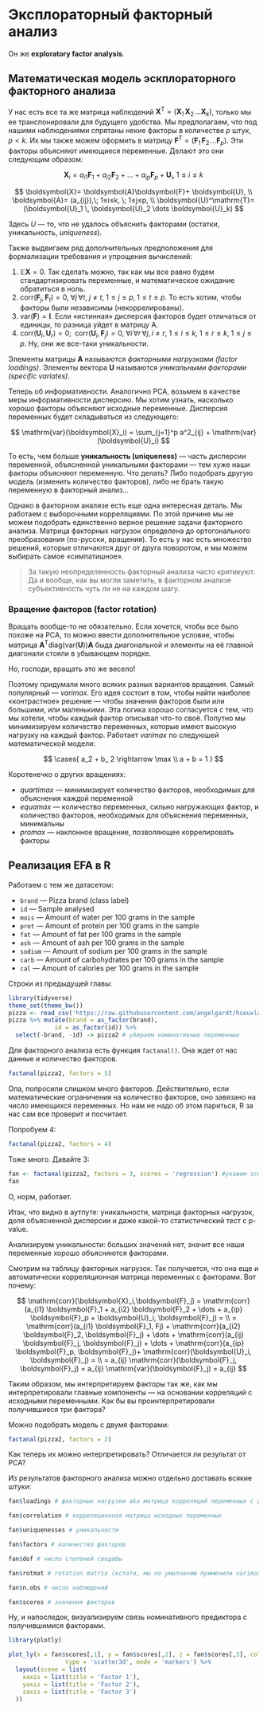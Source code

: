# Эксплораторный факторный анализ {#efa}

\newcommand{\X}{\boldsymbol{X}}
\newcommand{\Y}{\boldsymbol{Y}}
\newcommand{\F}{\boldsymbol{F}}
\newcommand{\U}{\boldsymbol{U}}
\newcommand{\A}{\boldsymbol{A}}
\newcommand{\I}{\boldsymbol{I}}
\newcommand{\var}{\mathrm{var}}
\newcommand{\T}{\mathrm{T}}
\newcommand{\a}{\boldsymbol{a}}
\newcommand{\corr}{\mathrm{corr}}

Он же **exploratory factor analysis**.

## Математическая модель эскплораторного факторного анализа

У нас есть все та же матрица наблюдений $\X^\T = (\X_1 \, \X_2 \, \dots \X_k)$, только мы ее транспонировали для будущего удобства. Мы предполагаем, что под нашими наблюдениями спрятаны некие факторы в количестве $p$ штук, $p < k$. Их мы также можем оформить в матрицу $\F^\T=(\F_1 \, \F_2 \, \dots \F_p)$. Эти факторы объясняют имеющиеся переменные. Делают это они следующим образом:

$$
\X_i = a_{i1} \F_1 + a_{i2} \F_ 2 + \dots + a_{ip} \F_p + \U_i, \; 1≤i≤k
$$

$$
\X = \A \F + \U, \\
\A = (a_{ij}),\; 1≤i≤k, \; 1≤j≤p, \\
\U^\T = (\U_1 \, \U_2 \dots \U_k)
$$ 

Здесь $U$ --- то, что не удалось объяснить факторами (остатки, уникальность, *uniqueness*).

Также выдвигаем ряд дополнительных предположения для формализации требования и упрощения вычислений:

1. $\mathbb{E} \X = 0$. Так сделать можно, так как мы все равно будем стандартизировать переменные, и математическое ожидание обратиться в ноль.
2. $\corr(\F_j, \F_t) = 0, \; ∀j\,∀t, \;j≠t, \; 1≤j≤p, \; 1≤t≤p$. То есть хотим, чтобы факторы были независимы (некоррелированы).
3. $\var(\F)=\I$. Если «истинная» дисперсия факторов будет отличаться от единицы, то разница уйдет в матрицу A.
4. $\corr(\U_i, \U_r) = 0; \;\; \corr(\U_i, \F_j) = 0,\; ∀i\,∀r\,∀j, i \neq r, \; 1≤i≤k, \; 1≤r≤k, \; 1≤j≤p$. Ну, они же все-таки уникальности.

Элементы матрицы $\A$ называются *факторными нагрузками (factor loadings)*. Элементы вектора $\U$ называются *уникальными факторами (specific variates)*.

Теперь об информативности. Аналогично PCA, возьмем в качестве меры информативности дисперсию. Мы хотим узнать, насколько хорошо факторы объясняют исходные переменные. Дисперсия переменных будет складываться из следующего:

$$
\var(\X_i) = \sum_{j=1}^p a^2_{ij} + \var(\U_i)
$$



То есть, чем больше **уникальность (uniqueness)** --- часть дисперсии переменной, объясненной уникальными факторами --- тем хуже наши факторы объясняют переменную. Что делать? Либо подобрать другую модель (изменить количество факторов), либо не брать такую переменную в факторный анализ…

Однако в факторном анализе есть еще одна интересная деталь. Мы работаем с выборочными корреляциями. По этой причине мы не можем подобрать единственно верное решение задачи факторного анализа. Матрица факторных нагрузок определена до ортогонального преобразования (по-русски, вращения). То есть у нас есть множество решений, которые отличаются друг от друга поворотом, и мы можем выбирать самое «симпатишное».

> За такую неопределенность факторный анализа часто критикуют. Да и вообще, как вы могли заметить, в факторном анализе субъективность чуть ли не на каждом шагу.


### Вращение факторов (factor rotation)

Вращать вообще-то не обязательно. Если хочется, чтобы все было похоже на PCA, то можно ввести дополнительное условие, чтобы матрица $\A^\T \text{diag}(\var(\U))\A$ быда диагональной и элементы на её главной диагонали стояли в убывающем порядке.

Но, господи, вращать это же весело!

Поэтому придумали много всяких разных вариантов вращения. Самый популярный --- *varimax.* Его идея состоит в том, чтобы найти наиболее «контрастное» решение --- чтобы значения факторов были или большими, или маленькими. Эта логика хорошо согласуется с тем, что мы хотели, чтобы каждый фактор описывал что-то своё. Попутно мы минимизируем количество переменных, которые имеют высокую нагрузку на каждый фактор. Работает *varimax* по следуюшей математической модели:

$$
\cases{
a_2 + b_ 2 \rightarrow \max \\
a + b = 1
}
$$

Коротенечко о других вращениях:

* *quartimax* --- минимизирует количество факторов, необходимых для объяснения каждой переменной
* *equamax* --- количество переменных, сильно нагружающих фактор, и количество факторов, необходимых для объяснения переменных, минимальны
* *promax* --- наклонное вращение, позволяющее коррелировать факторы



## Реализация EFA в R

Работаем с тем же датасетом:

* `brand` --- Pizza brand (class label)
* `id` --- Sample analysed
* `mois` --- Amount of water per 100 grams in the sample
* `prot` --- Amount of protein per 100 grams in the sample
* `fat` --- Amount of fat per 100 grams in the sample
* `ash` --- Amount of ash per 100 grams in the sample
* `sodium` --- Amount of sodium per 100 grams in the sample
* `carb` --- Amount of carbohydrates per 100 grams in the sample
* `cal` — Amount of calories per 100 grams in the sample

Строки из предыдущей главы:

```r
library(tidyverse)
theme_set(theme_bw())
pizza <- read_csv('https://raw.githubusercontent.com/angelgardt/hseuxlab-andan/master/Pizza.csv')
pizza %>% mutate(brand = as_factor(brand),
             id = as_factor(id)) %>% 
  select(-brand, -id) -> pizza2 # убираем номинативные переменные
```

Для факторного анализа есть функция `factanal()`. Она ждет от нас данные и количество факторов.

```r
factanal(pizza2, factors = 5)
```

Опа, попросили слишком много факторов. Действительно, если математические ограничения на количество факторов, оно завязано на число имеющихся переменных. Но нам не надо об этом париться, R за нас сам все проверит и посчитает.

Попробуем 4:

```r
factanal(pizza2, factors = 4)
```

Тоже много. Давайте 3:

```r
fan <- factanal(pizza2, factors = 3, scores = 'regression') #укажем scores, чтобы сохранились сами значения факторов
fan
```

О, норм, работает.

Итак, что видно в аутпуте: уникальности, матрица факторных нагрузок, доля объясненной дисперсии и даже какой-то статистический тест с p-value.

Анализируем уникальности: больших значений нет, значит все наши переменные хорошо объясняются факторами.

Смотрим на таблицу факторных нагрузок. Так получается, что она еще и автоматически корреляционная матрица переменных с факторами. Вот почему:

$$
\corr(\X_i,\F_j) = \corr(a_{i1} \F_1 + a_{i2} \F_2 + \dots + a_{ip} \F_p + \U_i, \F_j) = \\ = \corr(a_{i1} \F_1, Fj) + \corr(a_{i2} 
\F_2, \F_j) + \dots + \corr(a_{ij} \F_j, \F_j) + \dots + \corr(a_{ip} \F_p, \F_j)+ \corr(\U_i, \F_j) = \\ = a_{ij} \corr(\F_j, \F_j) = a_{ij} \mathrm{var}(\F_j) = a_{ij}
$$

Таким образом, мы интерпретируем факторы так же, как мы интерпретировали главные компоненты — на основании корреляций с исходными переменными. Как бы вы проинтерпретировали получившиеся три фактора?

Можно подобрать модель с двумя факторами:

```r
factanal(pizza2, factors = 2)
```

Как теперь их можно интерпретировать? Отличается ли результат от PCA?

Из результатов факторного анализа можно отдельно доставать всякие штуки:

```r
fan$loadings # факторные нагрузки aka матрица корреляций переменных с факторами
```

```r
fan$correlation # корреляционная матрица исходных переменных
```

```r
fan$uniquenesses # уникальности
```

```r
fan$factors # количество факторов
```

```r
fan$dof # число степеней сводобы
```

```r
fan$rotmat # rotation matrix (кстати, мы по умолчанию применили varimax)
```

```r
fan$n.obs # число наблюдений
```

```r
fan$scores # значения факторов
```

Ну, и напоследок, визуализируем связь номинативного предиктора с получившимися факторами.

```r
library(plotly)
```

```r
plot_ly(x = fan$scores[,1], y = fan$scores[,2], z = fan$scores[,3], color = pizza$brand,
                type = 'scatter3d', mode = 'markers') %>% 
  layout(scene = list(
    xaxis = list(title = 'Factor 1'),
    yaxis = list(title = 'Factor 2'),
    zaxis = list(title = 'Factor 3')
  ))
```
